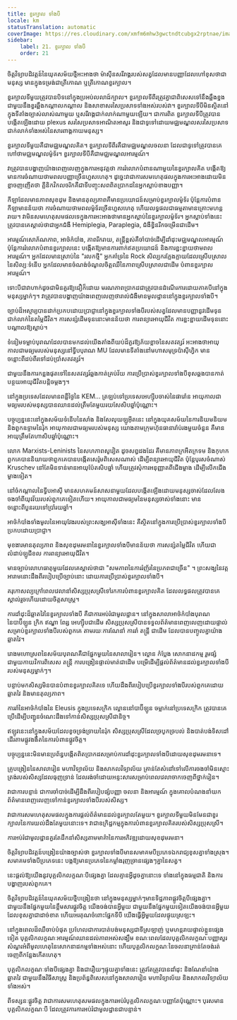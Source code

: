 ```yaml
---
title: ខួរក្បាល ទាំងបី
locale: km
statusTranslation: automatic
coverImage: https://res.cloudinary.com/xmfm6mhw3gwctndtcubgx2rptnae/image/upload/v1740337243/small_cover_educacion_fundamental_a051170f1c.webp
sidebar:
    label: 21. ខួរក្បាល ទាំងបី
    order: 21
---
```

ចិត្តវិទ្យាបដិវត្តន៍នៃយុគសម័យថ្មីអះអាងថា ម៉ាស៊ីនសរីរាង្គរបស់សត្វដែលមានបញ្ញាដែលហៅខុសថាជាមនុស្ស មានក្នុងទម្រង់ជាត្រីកោណ ឬត្រីកោណខួរក្បាល។

ខួរក្បាលទីមួយត្រូវបានបិទនៅក្នុងប្រអប់លលាដ៍ក្បាល។ ខួរក្បាលទីពីរត្រូវគ្នាជាពិសេសទៅនឹងឆ្អឹងខ្នងជាមួយនឹងខួរឆ្អឹងកណ្តាលកណ្តាល និងសាខាសរសៃប្រសាទទាំងអស់របស់វា។ ខួរក្បាលទីបីមិនស្ថិតនៅក្នុងទីតាំងច្បាស់លាស់ណាមួយ ឬសរីរាង្គជាក់លាក់ណាមួយឡើយ។ ជាការពិត ខួរក្បាលទីបីត្រូវបានបង្កើតឡើងដោយ plexus សរសៃប្រសាទអាណិតអាសូរ និងជាទូទៅដោយមជ្ឈមណ្ឌលសរសៃប្រសាទជាក់លាក់ទាំងអស់នៃសារពាង្គកាយមនុស្ស។

ខួរក្បាលទីមួយគឺជាមជ្ឈមណ្ឌលគិត។ ខួរក្បាលទីពីរគឺជាមជ្ឈមណ្ឌលចលនា ដែលជាទូទៅត្រូវបានគេហៅថាមជ្ឈមណ្ឌលម៉ូទ័រ។ ខួរក្បាលទីបីគឺជាមជ្ឈមណ្ឌលអារម្មណ៍។

វាត្រូវបានបង្ហាញយ៉ាងពេញលេញក្នុងការអនុវត្តថា ការរំលោភបំពានណាមួយនៃខួរក្បាលគិត បង្កើតឱ្យមានការចំណាយថាមពលបញ្ញាច្រើនហួសហេតុ។ ដូច្នេះវាជាការសមហេតុផលក្នុងការអះអាងដោយមិនខ្លាចញញើតថា គ្លីនិកវិកលចរិកគឺជាទីបញ្ចុះសពពិតប្រាកដនៃអ្នកស្លាប់ខាងបញ្ញា។

កីឡាដែលមានភាពសុខដុម និងមានតុល្យភាពគឺមានប្រយោជន៍សម្រាប់ខួរក្បាលម៉ូទ័រ ប៉ុន្តែការបំពានកីឡាមានន័យថា ការចំណាយថាមពលម៉ូទ័រច្រើនហួសហេតុ ហើយលទ្ធផលជាធម្មតាមានគ្រោះមហន្តរាយ។ វាមិនសមហេតុសមផលទេក្នុងការអះអាងថាមានអ្នកស្លាប់នៃខួរក្បាលម៉ូទ័រ។ អ្នកស្លាប់ទាំងនេះត្រូវបានគេស្គាល់ថាជាអ្នកជំងឺ Hemiplegia, Paraplegia, ជំងឺខ្វិនរីកចម្រើនជាដើម។

អារម្មណ៍សោភ័ណភាព, អាថ៌កំបាំង, ភាពរីករាយ, តន្ត្រីខ្ពស់គឺចាំបាច់ដើម្បីដាំដុះមជ្ឈមណ្ឌលអារម្មណ៍ ប៉ុន្តែការរំលោភបំពានខួរក្បាលនេះ បង្កើតឱ្យមានការពាក់ឥតប្រយោជន៍ និងការខ្ជះខ្ជាយថាមពលអារម្មណ៍។ អ្នកដែលមានស្រាប់នៃ "រលកថ្មី" អ្នកគាំទ្រនៃ Rock សិល្បករក្លែងក្លាយដែលស្រើបស្រាលនៃសិល្បៈទំនើប អ្នកដែលមានចំណង់ចំណូលចិត្តឈឺនៃភាពស្រើបស្រាលជាដើម បំពានខួរក្បាលអារម្មណ៍។

ទោះបីជាវាហាក់ដូចជាមិនគួរឱ្យជឿក៏ដោយ មរណភាពប្រាកដជាត្រូវបានដំណើរការដោយភាគបីនៅក្នុងមនុស្សម្នាក់ៗ។ វាត្រូវបានបង្ហាញយ៉ាងពេញលេញថារាល់ជំងឺមានមូលដ្ឋាននៅក្នុងខួរក្បាលទាំងបី។

ច្បាប់ដ៏អស្ចារ្យបានដាក់ប្រកបដោយប្រាជ្ញានៅក្នុងខួរក្បាលទាំងបីរបស់សត្វដែលមានបញ្ញានូវដើមទុនជាក់លាក់នៃតម្លៃជីវិត។ ការសន្សំដើមទុននោះមានន័យថា ការពន្យារអាយុជីវិត ការខ្ជះខ្ជាយដើមទុននោះបណ្តាលឱ្យស្លាប់។

ទំនៀមទម្លាប់បុរាណដែលបានមកដល់យើងតាំងពីយប់ដ៏គួរឱ្យភ័យខ្លាចនៃសតវត្សរ៍ អះអាងថាអាយុកាលជាមធ្យមរបស់មនុស្សនៅទ្វីបបុរាណ MU ដែលមានទីតាំងនៅមហាសមុទ្រប៉ាស៊ីហ្វិក មានចន្លោះពីដប់ពីរទៅដប់ប្រាំសតវត្សរ៍។

ជាមួយនឹងការកន្លងផុតទៅនៃសតវត្សរ៍ឆ្លងកាត់គ្រប់វ័យ ការប្រើប្រាស់ខួរក្បាលទាំងបីខុសឆ្គងបានកាត់បន្ថយអាយុជីវិតបន្តិចម្តងៗ។

នៅក្នុងប្រទេសដែលមានពន្លឺថ្ងៃនៃ KEM... ត្រឡប់ទៅប្រទេសអេហ្ស៊ីបចាស់នៃផារ៉ោន អាយុកាលជាមធ្យមរបស់មនុស្សបានឈានដល់ត្រឹមតែមួយរយសែសិបឆ្នាំប៉ុណ្ណោះ។

បច្ចុប្បន្ននេះនៅក្នុងសម័យទំនើបនៃសាំង និងសែលុយឡូអ៊ីតនេះ នៅក្នុងយុគសម័យនៃការនិយមនិយម និងពួកឧទ្ទាមនៃរ៉ុក អាយុកាលជាមធ្យមរបស់មនុស្ស យោងតាមក្រុមហ៊ុនធានារ៉ាប់រងមួយចំនួន គឺមានអាយុត្រឹមតែហាសិបឆ្នាំប៉ុណ្ណោះ។

លោក Marxists-Leninists នៃសហភាពសូវៀត ដូចសព្វដងដែរ គឺមានភាពក្រអឺតក្រទម និងកុហក ពួកគេបាននិយាយថាពួកគេបានបង្កើតសេរ៉ូមពិសេសណាស់ ដើម្បីពន្យារអាយុជីវិត ប៉ុន្តែបុរសចំណាស់ Kruschev នៅតែមិនទាន់មានអាយុប៉ែតសិបឆ្នាំ ហើយត្រូវសុំការអនុញ្ញាតពីជើងម្ខាង ដើម្បីលើកជើងម្ខាងទៀត។

នៅចំកណ្តាលនៃទ្វីបអាស៊ី មានសហគមន៍សាសនាមួយដែលបង្កើតឡើងដោយមនុស្សចាស់ដែលលែងចងចាំពីយុវវ័យរបស់ពួកគេទៀតហើយ។ អាយុកាលជាមធ្យមនៃមនុស្សចាស់ទាំងនោះ មានចន្លោះពីបួនរយទៅប្រាំរយឆ្នាំ។

អាថ៌កំបាំងទាំងមូលនៃអាយុវែងរបស់ព្រះសង្ឃអាស៊ីទាំងនេះ គឺស្ថិតនៅក្នុងការប្រើប្រាស់ខួរក្បាលទាំងបីប្រកបដោយប្រាជ្ញា។

មុខងារមានតុល្យភាព និងសុខដុមរមនានៃខួរក្បាលទាំងបីមានន័យថា ការសន្សំតម្លៃជីវិត ហើយជាលំដាប់ឡូជីខល ការពន្យារអាយុជីវិត។

មានច្បាប់លោហធាតុមួយដែលគេស្គាល់ថាជា "សមភាពនៃការរំញ័រនៃប្រភពជាច្រើន" ។ ព្រះសង្ឃនៃវត្តអារាមនោះដឹងពីរបៀបប្រើច្បាប់នោះ ដោយការប្រើប្រាស់ខួរក្បាលទាំងបី។

គរុកោសល្យក្រៅពេលវេលានាំសិស្សប្រុសស្រីទៅរកការបំពានខួរក្បាលគិត ដែលលទ្ធផលត្រូវបានគេស្គាល់រួចហើយដោយចិត្តសាស្ត្រ។

ការដាំដុះដ៏ឆ្លាតវៃនៃខួរក្បាលទាំងបី គឺជាការអប់រំជាមូលដ្ឋាន។ នៅក្នុងសាលាអាថ៌កំបាំងបុរាណនៃបាប៊ីឡូន ក្រិក ឥណ្ឌា ពែរ្ស អេហ្ស៊ីបជាដើម សិស្សប្រុសស្រីបានទទួលព័ត៌មានពេញលេញដោយផ្ទាល់សម្រាប់ខួរក្បាលទាំងបីរបស់ពួកគេ តាមរយៈការណែនាំ ការរាំ តន្ត្រី ជាដើម ដែលបានបញ្ចូលគ្នាយ៉ាងឆ្លាតវៃ។

រោងមហោស្រពនៃសម័យបុរាណគឺជាផ្នែកមួយនៃសាលារៀន។ ល្ខោន កំប្លែង សោកនាដកម្ម រួមផ្សំជាមួយកាយវិការពិសេស តន្ត្រី ការបង្រៀនផ្ទាល់មាត់ជាដើម បម្រើដើម្បីផ្តល់ព័ត៌មានដល់ខួរក្បាលទាំងបីរបស់មនុស្សម្នាក់ៗ។

បន្ទាប់មកសិស្សមិនបានបំពានខួរក្បាលគិតទេ ហើយដឹងពីរបៀបប្រើខួរក្បាលទាំងបីរបស់ពួកគេដោយឆ្លាតវៃ និងមានតុល្យភាព។

ការរាំនៃអាថ៌កំបាំងនៃ Eleusis ក្នុងប្រទេសក្រិក ល្ខោននៅបាប៊ីឡូន ចម្លាក់នៅប្រទេសក្រិក ត្រូវបានគេប្រើដើម្បីបញ្ជូនចំណេះដឹងទៅកាន់សិស្សប្រុសស្រីជានិច្ច។

ឥឡូវនេះនៅក្នុងសម័យដែលខូចទ្រង់ទ្រាយនៃរ៉ុក សិស្សប្រុសស្រីដែលច្របូកច្របល់ និងបាត់បង់ទិសដៅ ដើរតាមផ្លូវងងឹតនៃការបំពានផ្លូវចិត្ត។

បច្ចុប្បន្ននេះមិនមានប្រព័ន្ធបង្កើតពិតប្រាកដសម្រាប់ការដាំដុះខួរក្បាលទាំងបីដោយសុខដុមរមនាទេ។

គ្រូបង្រៀននៃសាលារៀន មហាវិទ្យាល័យ និងសាកលវិទ្យាល័យ គ្រាន់តែសំដៅទៅលើការចងចាំមិនស្មោះត្រង់របស់សិស្សដែលធុញទ្រាន់ ដែលរង់ចាំដោយអន្ទះសារសម្រាប់ពេលវេលាចាកចេញពីថ្នាក់រៀន។

វាជាការបន្ទាន់ ជាការចាំបាច់ដើម្បីដឹងពីរបៀបផ្សំបញ្ញា ចលនា និងអារម្មណ៍ ក្នុងគោលបំណងនាំយកព័ត៌មានពេញលេញទៅកាន់ខួរក្បាលទាំងបីរបស់សិស្ស។

វាជាការសមហេតុសមផលក្នុងការផ្តល់ព័ត៌មានដល់ខួរក្បាលតែមួយ។ ខួរក្បាលទីមួយមិនមែនជាខួរក្បាលនៃការយល់ដឹងតែមួយនោះទេ។ វាជាឧក្រិដ្ឋកម្មក្នុងការបំពានខួរក្បាលគិតរបស់សិស្សប្រុសស្រី។

ការអប់រំជាមូលដ្ឋានគួរតែដឹកនាំសិស្សតាមមាគ៌ានៃការអភិវឌ្ឍដោយសុខដុមរមនា។

ចិត្តវិទ្យាបដិវត្តន៍បង្រៀនយ៉ាងច្បាស់ថា ខួរក្បាលទាំងបីមានសមាគមបីប្រភេទឯករាជ្យខុសគ្នាទាំងស្រុង។ សមាគមទាំងបីប្រភេទនេះ បង្កឱ្យមានប្រភេទនៃកម្លាំងរុញច្រានផ្សេងៗគ្នានៃសត្វ។

នេះផ្តល់ឱ្យយើងនូវបុគ្គលិកលក្ខណៈបីផ្សេងគ្នា ដែលគ្មានអ្វីដូចគ្នានោះទេ ទាំងនៅក្នុងធម្មជាតិ និងការបង្ហាញរបស់ពួកគេ។

ចិត្តវិទ្យាបដិវត្តន៍នៃយុគសម័យថ្មីបង្រៀនថា នៅក្នុងមនុស្សម្នាក់ៗមានទិដ្ឋភាពផ្លូវចិត្តបីផ្សេងគ្នា។ ជាមួយនឹងផ្នែកមួយនៃខ្លឹមសារផ្លូវចិត្ត យើងចង់បានអ្វីមួយ ជាមួយនឹងផ្នែកមួយទៀតយើងចង់បានអ្វីមួយដែលខុសគ្នាជាដាច់ខាត ហើយអរគុណចំពោះផ្នែកទីបី យើងធ្វើអ្វីមួយដែលផ្ទុយស្រឡះ។

នៅក្នុងពេលដ៏ឈឺចាប់បំផុត ប្រហែលជាការបាត់បង់មនុស្សជាទីស្រឡាញ់ ឬមហន្តរាយផ្ទាល់ខ្លួនផ្សេងទៀត បុគ្គលិកលក្ខណៈអារម្មណ៍ឈានដល់ភាពអស់សង្ឃឹម ខណៈពេលដែលបុគ្គលិកលក្ខណៈបញ្ញាសួរសំណួរអំពីមូលហេតុនៃសោកនាដកម្មទាំងអស់នោះ ហើយបុគ្គលិកលក្ខណៈនៃចលនាគ្រាន់តែចង់រត់ចេញពីកន្លែងកើតហេតុ។

បុគ្គលិកលក្ខណៈទាំងបីផ្សេងគ្នា និងជារឿយៗផ្ទុយគ្នាទាំងនេះ ត្រូវតែត្រូវបានដាំដុះ និងណែនាំយ៉ាងឆ្លាតវៃ ជាមួយនឹងវិធីសាស្រ្ត និងប្រព័ន្ធពិសេសនៅក្នុងសាលារៀន មហាវិទ្យាល័យ និងសាកលវិទ្យាល័យទាំងអស់។

ពីទស្សនៈផ្លូវចិត្ត វាជាការសមហេតុសមផលក្នុងការអប់រំបុគ្គលិកលក្ខណៈបញ្ញាតែប៉ុណ្ណោះ។ បុរសមានបុគ្គលិកលក្ខណៈបី ដែលត្រូវការការអប់រំជាមូលដ្ឋានជាបន្ទាន់។

